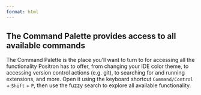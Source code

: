 ```yaml
---
format: html
---
```


::: {.callout-note collapse=true}
## The Command Palette provides access to all available commands

The Command Palette is the place you'll want to turn to for accessing all the functionality Positron has to offer, from changing your IDE color theme, to accessing version control actions (e.g. git), to searching for and running extensions, and more. Open it using the keyboard shortcut `Command/Control` + `Shift` + `P`, then use the fuzzy search to explore all available functionality.
:::
